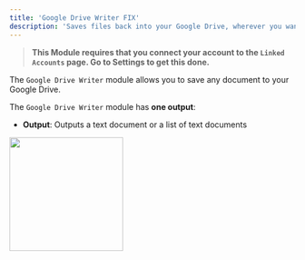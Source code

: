 ```yaml
---
title: 'Google Drive Writer FIX'
description: 'Saves files back into your Google Drive, wherever you want them to go.'
---
```


>**This Module requires that you connect your account to the `Linked Accounts` page. Go to Settings to get this done.**

The `Google Drive Writer` module allows you to save any document to your Google Drive. 

The `Google Drive Writer` module has **one output**:

- **Output**: Outputs a text document or a list of text documents 

<img height="200" src="/GmailW.png" />